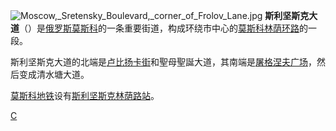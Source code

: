[[File:Moscow,_Sretensky_Boulevard,_corner_of_Frolov_Lane.jpg|thumb]]
'''斯利坚斯克大道'''（{{Lang-ru|Сретенский Бульвар}}）是[[俄罗斯|俄罗斯]][[莫斯科|莫斯科]]的一条重要街道，构成环绕市中心的[[莫斯科林荫环路|莫斯科林荫环路]]的一段。

斯利坚斯克大道的北端是[[大卢比扬卡街|卢比扬卡街]]和聖母聖誕大道，其南端是[[屠格涅夫广场|屠格涅夫广场]]，然后变成清水塘大道。

[[莫斯科地铁|莫斯科地铁]]设有[[斯利坚斯克林荫路站|斯利坚斯克林荫路站]]。
{{Coord|display=title|55|45|59|N|37|38|1|E}}
[[Category:莫斯科街道|С]]
